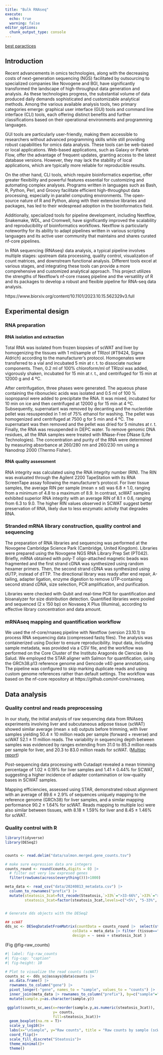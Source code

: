```yaml
---
title: "Bulk RNAseq"
execute: 
  echo: true
  warning: false
editor_options: 
  chunk_output_type: console
---
```


[best paractices](https://www.intechopen.com/chapters/55603)

## Introduction

Recent advancements in omics technologies, along with the decreasing costs of next-generation sequencing (NGS) facilitated by outsourcing to specialized companies like Novogene and BGI, have significantly transformed the landscape of high-throughput data generation and analysis. As these technologies progress, the substantial volume of data produced daily demands sophisticated and customizable analytical methods. Among the various available analysis tools, two primary categories emerge: graphical user interface (GUI) tools and command line interface (CLI) tools, each offering distinct benefits and further classifications based on their operational environments and programming languages.

GUI tools are particularly user-friendly, making them accessible to researchers without advanced programming skills while still providing robust capabilities for omics data analysis. These tools can be web-based or local applications. Web-based applications, such as Galaxy or Partek Flow, offer the advantage of frequent updates, granting access to the latest database versions. However, they may lack the stability of local applications, which are typically more reliable for reproducible results.

On the other hand, CLI tools, which require bioinformatics expertise, offer greater flexibility and powerful features essential for customizing and automating complex analyses. Programs written in languages such as Bash, R, Python, Perl, and Groovy facilitate efficient high-throughput data processing, especially in parallel computing environments. The open-source nature of R and Python, along with their extensive libraries and packages, has led to their widespread adoption in the bioinformatics field.

Additionally, specialized tools for pipeline development, including Nextflow, Snakemake, WDL, and Cromwell, have significantly improved the scalability and reproducibility of bioinformatics workflows. Nextflow is particularly noteworthy for its ability to adapt pipelines written in various scripting languages and its active user community that maintains and shares curated nf-core pipelines.

In RNA sequencing (RNAseq) data analysis, a typical pipeline involves multiple stages: upstream data processing, quality control, visualization of count matrices, and downstream functional analysis. Different tools excel at various stages, and integrating these tools can provide a more comprehensive and customized analytical approach. This project utilizes the strengths of Nextflow's nf-core rnaseq pipeline and the versatility of R and its packages to develop a robust and flexible pipeline for RNA-seq data analysis.

https://www.biorxiv.org/content/10.1101/2023.10.15.562329v3.full

## Experimental design

### RNA preparation

#### RNA isolation and extraction

Total RNA was isolated from frozen biopsies of scWAT and liver by homogenizing the tissues with 1 ml/sample of TRIzol (#T9424, Sigma Aldrich) according to the manufacturer’s protocol. Homogenates were transferred to a vial and incubated 5 min at r. t. to dissociate nuclear components. Then, 0.2 ml of 100% chloroform/ml of TRIzol was added, vigorously shaken, incubated for 15 min at r. t., and centrifuged for 15 min at 12000 g and 4 ºC.

After centrifugation, three phases were generated. The aqueous phase containing the ribonucleic acids was isolated and 0.5 ml of 100 % isopropanol were added to precipitate the RNA. It was mixed, incubated for 10 min on ice and then centrifuged at 12000 g for 15 min at 4 ºC. Subsequently, supernatant was removed by decanting and the nucleotide pellet was resuspended in 1 ml of 75% ethanol for washing. The pellet was homogenized and centrifuged at 7500 g for 5 min and 4 ºC. The supernatant was then removed and the pellet was dried for 5 minutes at r. t. Finally, the RNA was resuspended in DEPC water. To remove genomic DNA residues, all the RNA samples were treated with RNase-Free DNase (Life Technologies). The concentration and purity of the RNA were determined by measuring absorbance at 260/280 nm and 260/230 nm using a Nanodrop 2000 (Thermo Fisher).

#### RNA quality assessment

RNA integrity was calculated using the RNA integrity number (RIN). The RIN was evaluated through the Agilent 2200 TapeStation with its RNA ScreenTape assay following the manufacturer’s protocol. For liver tissue samples, the average RIN per sample (mean ± sd) was 6.8 ± 1.0, ranging from a minimum of 4.8 to a maximum of 8.9. In contrast, scWAT samples exhibited superior RNA integrity with an average RIN of 8.1 ± 0.6, ranging from 6.3 to 9.0. The higher RIN values observed in SCWAT suggest better preservation of RNA, likely due to less enzymatic activity that degrades RNA.

### Stranded mRNA library construction, quality control and sequencing

The preparation of RNA libraries and sequencing was performed at the Novogene Cambridge Science Park (Cambridge, United Kingdom). Libraries were prepared using the Novogene NGS RNA Library Prep Set (PT042). Briefly, mRNA obtained with poly-T oligo-attached magnetic beads was fragmented and the first strand cDNA was synthesized using random hexamer primers. Then, the second strand cDNA was synthesized using dUTP, instead of dTTP. The directional library was ready after end repair, A-tailing, adapter ligation, enzyme digestion to remove UTP-containing second strand cDNA, size selection, PCR amplification, and purification.

Libraries were checked with Qubit and real-time PCR for quantification and bioanalyzer for size distribution detection. Quantified libraries were pooled and sequenced (2 x 150 bp) on Novaseq X Plus (Illumina), according to effective library concentration and data amount.

### mRNAseq mapping and quantification workflow

We used the nf-core/rnaseq pipeline with Nextflow (version 23.10.1) to process RNA sequencing data (compressed fastq files). The analysis was containerized using Docker to ensure reproducibility. Input data, including sample metadata, was provided via a CSV file, and the workflow was performed on the Core Cluster of the Instituto Aragonés de Ciencias de la Salud. We employed the STAR aligner with Salmon for quantification, using the GRCh38.p13 reference genome and Gencode v40 gene annotations. The pipeline was configured to skip marking duplicate reads and using custom genome references rather than default settings. The workflow was based on the nf-core repository at https://github.com/nf-core/rnaseq.

## Data analysis

### Quality control and reads preprocessing

In our study, the initial analysis of raw sequencing data from RNAseq experiments involving liver and subcutaneous adipose tissue (scWAT) showed similar average (mean ± sd) outputs before trimming, with liver samples yielding 50.4 ± 10 million reads per sample (forward + reverse) and scWAT 52.1 ± 11 million reads. The variability in sequencing depth between samples was evidenced by ranges extending from 31.0 to 85.3 million reads per sample for liver, and 20.3 to 83.0 million reads for scWAT. ([Multiqc report](docs/multiqcReport_rnaseq-RAW.html){target="_blank"})

Post-sequencing data processing with Cutadapt revealed a mean trimming percentage of 1.02 ± 0.19% for liver samples and 1.41 ± 0.44% for SCWAT, suggesting a higher incidence of adapter contamination or low-quality bases in SCWAT samples.

Mapping efficiencies, assessed using STAR, demonstrated robust alignment with an average of 89.6 ± 2.9% of sequences uniquely mapping to the reference genome (GRCh38) for liver samples, and a similar mapping performance 90.2 ± 1.64% for scWAT. Reads mapping to multiple loci were also similar between tissues, with 8.18 ± 1.59% for liver and 8.45 ± 1.46% for scWAT.

### Quality control with R

```r

library(tidyverse)
library(DESeq2)


counts <- read.delim("data/salmon.merged.gene_counts.tsv")

# make sure expression data are integers
counts_round <- round(counts,digits = 0) |> 
  # filter out very low expresed genes
  filter(rowSums(across(everything()))>1000)

meta_data <- read_csv("data/20240813_metadata.csv") |> 
  column_to_rownames("prefix") |> 
  mutate(steatosis_3cat=fct_recode(Steatosis,`>33%`=">33-66%",`>33%`=">66%"),
         steatosis_3cat=factor(steatosis_3cat,levels=c("<5%", "5-33%", ">33%")))


# Generate dds objects with the DESeq2

## scWAT
dds_sc <- DESeqDataSetFromMatrix(countData = counts_round |>  select(starts_with("SC_")),
                               colData = meta_data |> filter (tissue=="scWAT"),
                               design = ~ sexo + steatosis_3cat )

```

(Fig @fig-raw_counts)

```r
#| label: fig-raw_counts
#| fig-cap: "caption"
#| fig-height: 10

# Plot to visualize the read counts (scWAT)
counts_sc <- dds_sc@assays@data$counts |> 
  as.data.frame() |> 
  rownames_to_column("gene") |> 
  pivot_longer(-"gene", names_to = "sample", values_to = "counts") |> 
  inner_join(meta_data |> rownames_to_column("prefix"), by=c("sample"="prefix")) |> 
  mutate(sample.y=as.character(sample.y))

 ggplot(counts_sc,aes(x=reorder(sample.y,as.numeric(steatosis_3cat)),
                      y= counts, 
                      fill=steatosis_3cat))+
  geom_boxplot(na.rm = T)+
  scale_y_log10()+
  labs(x="\nSample", y="Raw counts", title = "Raw counts by sample (scWAT)")+
  coord_flip()+
  scale_fill_discrete("Steatosis")+
  theme_minimal()+
  theme()



```
